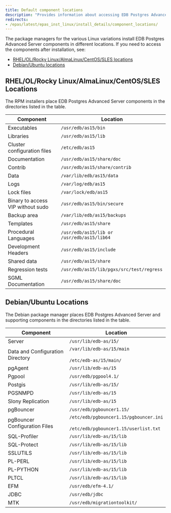 ```yaml
---
title: Default component locations
description: "Provides information about accessing EDB Postgres Advanced Server components after installation"
redirects:
- /epas/latest/epas_inst_linux/install_details/component_locations/
---
```


The package managers for the various Linux variations install EDB Postgres Advanced Server components in different locations. If you need to access the components after installation, see:

- [RHEL/OL/Rocky Linux/AlmaLinux/CentOS/SLES locations](#rhelolrocky-linuxalmalinuxcentossles-locations)
- [Debian/Ubuntu locations](#debianubuntu-locations)

## RHEL/OL/Rocky Linux/AlmaLinux/CentOS/SLES Locations

The RPM installers place EDB Postgres Advanced Server components in the directories listed in the table.

| Component                         | Location                                   |
| --------------------------------- | ------------------------------------------ |
| Executables                       | `/usr/edb/as15/bin`                        |
| Libraries                         | `/usr/edb/as15/lib`                        |
| Cluster configuration files       | `/etc/edb/as15`                            |
| Documentation                     | `/usr/edb/as15/share/doc`                  |
| Contrib                           | `/usr/edb/as15/share/contrib`              |
| Data                              | `/var/lib/edb/as15/data`                   |
| Logs                              | `/var/log/edb/as15`                            |
| Lock files                        | `/var/lock/edb/as15`                           |
| Binary to access VIP without sudo | `/usr/edb/as15/bin/secure`                 |
| Backup area                       | `/var/lib/edb/as15/backups`                |
| Templates                         | `/usr/edb/as15/share`                      |
| Procedural Languages              | `/usr/edb/as15/lib or /usr/edb/as15/lib64` |
| Development Headers               | `/usr/edb/as15/include`                    |
| Shared data                       | `/usr/edb/as15/share`                      |
| Regression tests                  | `/usr/edb/as15/lib/pgxs/src/test/regress`  |
| SGML Documentation                | `/usr/edb/as15/share/doc`                  |

## Debian/Ubuntu Locations

The Debian package manager places EDB Postgres Advanced Server and supporting components in the directories listed in the table.

| Component                        | Location                                                                                |
| -------------------------------- | --------------------------------------------------------------------------------------- |
| Server                           | `/usr/lib/edb-as/15/`                                                                   |
| Data and Configuration Directory | `/var/lib/edb-as/15/main`<br /><br />`/etc/edb-as/15/main/`                             |
| pgAgent                          | `/usr/lib/edb-as/15`                                                                    |
| Pgpool                           | `/usr/edb/pgpool4.1/`                                                                   |
| Postgis                          | `/usr/lib/edb-as/15/`                                                                   |
| PGSNMPD                          | `/usr/lib/edb-as/15`                                                                    |
| Slony Replication                | `/usr/lib/edb-as/15`                                                                    |
| pgBouncer                        | `/usr/edb/pgbouncer1.15/`                                                               |
| pgBouncer Configuration Files    | `/etc/edb/pgbouncer1.15/pgbouncer.ini`<br /><br />`/etc/edb/pgbouncer1.15/userlist.txt` |
| SQL-Profiler                     | `/usr/lib/edb-as/15/lib`                                                                |
| SQL-Protect                      | `/usr/lib/edb-as/15/lib`                                                                |
| SSLUTILS                         | `/usr/lib/edb-as/15/lib`                                                                |
| PL-PERL                          | `/usr/lib/edb-as/15/lib`                                                                |
| PL-PYTHON                        | `/usr/lib/edb-as/15/lib`                                                                |
| PLTCL                            | `/usr/lib/edb-as/15/lib`                                                                |
| EFM                              | `/usr/edb/efm-4.1/`                                                                     |
| JDBC                             | `/usr/edb/jdbc`                                                                         |
| MTK                              | `/usr/edb/migrationtoolkit/`                                                            |
